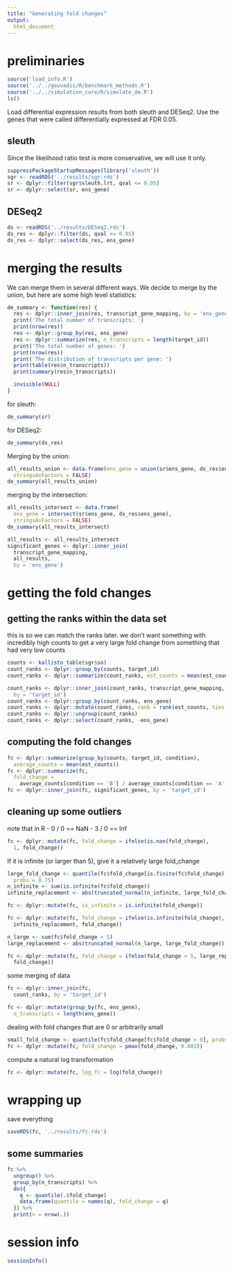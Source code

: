 ```yaml
---
title: "Generating fold changes"
output:
  html_document
---
```


# preliminaries

```r
source('load_info.R')
source('../../geuvadis/R/benchmark_methods.R')
source('../../simulation_core/R/simulate_de.R')
ls()
```

Load differential expression results from both sleuth and DESeq2.
Use the genes that were called differentially expressed at FDR 0.05.

## sleuth

Since the likelihood ratio test is more conservative, we will use it only.

```r
suppressPackageStartupMessages(library('sleuth'))
sgr <- readRDS('../results/sgr.rds')
sr <- dplyr::filter(sgr$sleuth.lrt, qval <= 0.05)
sr <- dplyr::select(sr, ens_gene)
```

## DESeq2

```r
ds <- readRDS('../results/DESeq2.rds')
ds_res <- dplyr::filter(ds, qval <= 0.05)
ds_res <- dplyr::select(ds_res, ens_gene)
```

# merging the results

We can merge them in several different ways.
We decide to merge by the union, but here are some high level statistics:

```r
de_summary <- function(res) {
  res <- dplyr::inner_join(res, transcript_gene_mapping, by = 'ens_gene')
  print('The total number of transcripts: ')
  print(nrow(res))
  res <- dplyr::group_by(res, ens_gene)
  res <- dplyr::summarize(res, n_transcripts = length(target_id))
  print('The total number of genes: ')
  print(nrow(res))
  print('The distribution of transcripts per gene: ')
  print(table(res$n_transcripts))
  print(summary(res$n_transcripts))

  invisible(NULL)
}
```

for sleuth:

```r
de_summary(sr)
```

for DESeq2:

```r
de_summary(ds_res)
```

Merging by the union:

```r
all_results_union <- data.frame(ens_gene = union(sr$ens_gene, ds_res$ens_gene),
  stringsAsFactors = FALSE)
de_summary(all_results_union)
```

merging by the intersection:

```r
all_results_intersect <- data.frame(
  ens_gene = intersect(sr$ens_gene, ds_res$ens_gene),
  stringsAsFactors = FALSE)
de_summary(all_results_intersect)
```

```r
all_results <- all_results_intersect
significant_genes <- dplyr::inner_join(
  transcript_gene_mapping,
  all_results,
  by = 'ens_gene')
```

# getting the fold changes

## getting the ranks within the data set

this is so we can match the ranks later. we don't want something with incredibly
high counts to get a very large fold change from something that had very low counts

```r
counts <- kallisto_table(sgr$so)
count_ranks <- dplyr::group_by(counts, target_id)
count_ranks <- dplyr::summarize(count_ranks, est_counts = mean(est_counts))

count_ranks <- dplyr::inner_join(count_ranks, transcript_gene_mapping,
  by = 'target_id')
count_ranks <- dplyr::group_by(count_ranks, ens_gene)
count_ranks <- dplyr::mutate(count_ranks, rank = rank(est_counts, ties = 'first'))
count_ranks <- dplyr::ungroup(count_ranks)
count_ranks <- dplyr::select(count_ranks, -ens_gene)
```

## computing the fold changes

```r
fc <- dplyr::summarize(group_by(counts, target_id, condition),
  average_counts = mean(est_counts))
fc <- dplyr::summarize(fc,
  fold_change =
    average_counts[condition == 'B'] / average_counts[condition == 'A'])
fc <- dplyr::inner_join(fc, significant_genes, by = 'target_id')
```

## cleaning up some outliers

note that in R
- 0 / 0 == NaN
- 3 / 0 == Inf

```r
fc <- dplyr::mutate(fc, fold_change = ifelse(is.nan(fold_change),
  1, fold_change))
```

If it is infinite (or larger than 5), give it a relatively large fold_change

```r
large_fold_change <- quantile(fc$fold_change[is.finite(fc$fold_change)],
  probs = 0.75)
n_infinite <- sum(is.infinite(fc$fold_change))
infinite_replacement <- abs(truncated_normal(n_infinite, large_fold_change))

fc <- dplyr::mutate(fc, is_infinite = is.infinite(fold_change))

fc <- dplyr::mutate(fc, fold_change = ifelse(is.infinite(fold_change),
  infinite_replacement, fold_change))

n_large <- sum(fc$fold_change > 5)
large_replacement <- abs(truncated_normal(n_large, large_fold_change))

fc <- dplyr::mutate(fc, fold_change = ifelse(fold_change > 5, large_replacement,
  fold_change))
```

some merging of data

```r
fc <- dplyr::inner_join(fc,
  count_ranks, by = 'target_id')

fc <- dplyr::mutate(group_by(fc, ens_gene),
  n_transcripts = length(ens_gene))
```

dealing with fold changes that are 0 or arbitrarily small

```r
small_fold_change <- quantile(fc$fold_change[fc$fold_change > 0], probs = 0.05)
fc <- dplyr::mutate(fc, fold_change = pmax(fold_change, 0.001))
```

compute a natural log transformation

```r
fc <- dplyr::mutate(fc, log_fc = log(fold_change))
```

# wrapping up

save everything

```r
saveRDS(fc, '../results/fc.rds')
```

## some summaries

```r
fc %>%
  ungroup() %>%
  group_by(n_transcripts) %>%
  do({
    q <- quantile(.$fold_change)
    data.frame(quantile = names(q), fold_change = q)
  }) %>%
  print(n = nrow(.))
```

# session info

```r
sessionInfo()
```
